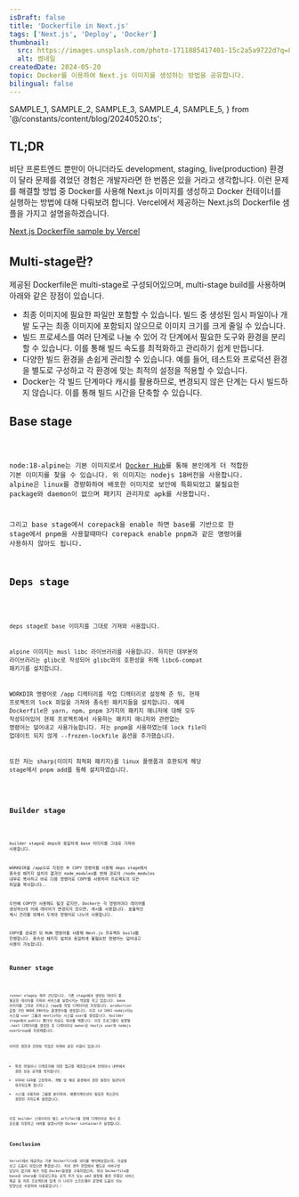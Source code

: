 ```yaml
---
isDraft: false
title: 'Dockerfile in Next.js'
tags: ['Next.js', 'Deploy', 'Docker']
thumbnail:
  src: https://images.unsplash.com/photo-1711885417401-15c2a5a9722d?q=80&w=3024&auto=format&fit=crop&ixlib=rb-4.0.3&ixid=M3wxMjA3fDB8MHxwaG90by1wYWdlfHx8fGVufDB8fHx8fA%3D%3D
  alt: 썸네일
createdDate: 2024-05-20
topic: Docker를 이용하여 Next.js 이미지를 생성하는 방법을 공유합니다.
bilingual: false
---
```


  SAMPLE_1,
  SAMPLE_2,
  SAMPLE_3,
  SAMPLE_4,
  SAMPLE_5,
} from '@/constants/content/blog/20240520.ts';

## TL;DR

비단 프론트엔드 뿐만이 아니더라도 development, staging, live(production) 환경이 달라 문제를 겪었던 경험은 개발자라면 한 번쯤은 있을 거라고 생각합니다. 이런 문제를 해결할 방법 중 Docker를 사용해 Next.js 이미지를 생성하고 Docker 컨테이너를 실행하는 방법에 대해 다뤄보려 합니다. Vercel에서 제공하는 Next.js의 Dockerfile 샘플을 가지고 설명을하겠습니다.

[Next.js Dockerfile sample by Vercel](https://github.com/vercel/next.js/blob/canary/examples/with-docker/Dockerfile)

## Multi-stage란?

제공된 Dockerfile은 multi-stage로 구성되어있으며, multi-stage build를 사용하며 아래와 같은 장점이 있습니다.

- 최종 이미지에 필요한 파일만 포함할 수 있습니다. 빌드 중 생성된 임시 파일이나 개발 도구는 최종 이미지에 포함되지 않으므로 이미지 크기를 크게 줄일 수 있습니다.
- 빌드 프로세스를 여러 단계로 나눌 수 있어 각 단계에서 필요한 도구와 환경을 분리할 수 있습니다. 이를 통해 빌드 속도를 최적화하고 관리하기 쉽게 만듭니다.
- 다양한 빌드 환경을 손쉽게 관리할 수 있습니다. 예를 들어, 테스트와 프로덕션 환경을 별도로 구성하고 각 환경에 맞는 최적의 설정을 적용할 수 있습니다.
- Docker는 각 빌드 단계마다 캐시를 활용하므로, 변경되지 않은 단계는 다시 빌드하지 않습니다. 이를 통해 빌드 시간을 단축할 수 있습니다.

## Base stage

<Code code={SAMPLE_1} lang="dockerfile" />

node:18-alpine는 기본 이미지로서 [Docker Hub](https://hub.docker.com)를 통해 본인에게 더 적합한 기본 이미지를 찾을 수 있습니다. 위 이미지는 nodejs 18버전을 사용합니다. alpine은 linux를 경량화하여 배포한 이미지로 보안에 특화되었고 불필요한 package와 daemon이 없으며 패키지 관리자로 apk를 사용합니다.

그리고 base stage에서 corepack을 enable 하면 base를 기반으로 한 stage에서 pnpm을 사용할때마다 corepack enable pnpm과 같은 명령어를 사용하지 않아도 됩니다.

## Deps stage

<Code code={SAMPLE_2} lang="dockerfile" />

deps stage로 base 이미지를 그대로 가져와 사용합니다.

alpine 이미지는 musl libc 라이브러리를 사용합니다. 하지만 대부분의 라이브러리는 glibc로 작성되어 glibc와의 호환성을 위해 libc6-compat 패키기를 설치합니다.

WORKDIR 명령어로 /app 디렉터리를 작업 디렉터리로 설정해 준 뒤, 현재 프로젝트의 lock 파일을 가져와 종속된 패키지들을 설치합니다. 예제 Dockerfile은 yarn, npm, pnpm 3가지의 패키지 매니저에 대해 모두 작성되어있어 현재 프로젝트에서 사용하는 패키지 매니저와 관련없는 명령어는 덜어내고 사용가능합니다. 저는 pnpm을 사용하였는데 lock file이 업데이트 되지 않게 --frozen-lockfile 옵션을 추가했습니다.

또한 저는 sharp(이미지 최적화 패키지)를 linux 플랫폼과 호환되게 해당 stage에서 pnpm add를 통해 설치하였습니다.

<Code code={SAMPLE_3} lang="dockerfile" />

## Builder stage

<Code code={SAMPLE_4} lang="dockerfile" />

builder stage로 deps와 동일하게 base 이미지를 그대로 가져와 사용합니다.

WORKDIR을 /app으로 지정한 후 COPY 명령어를 사용해 deps stage에서 종속성 패키지 설치의 결과인 node_modules를 현재 경로의 /node_modules 내부로 복사하고 바로 다음 명령어로 COPY를 사용하여 프로젝트의 모든 파일을 복사합니다..

두번째 COPY만 사용해도 될것 같지만, Docker는 각 명령어마다 레이어를 생성하는데 이때 레이어가 변경되지 않으면, 캐시를 사용합니다. 효율적인 캐시 관리를 위해서 두개의 명령어로 나누어 사용합니다.

COPY를 완료한 뒤 RUN 명령어를 사용해 Next.js 프로젝트 build를 진행합니다. 종속성 패키지 설치와 동일하게 불필요한 명령어는 덜어내고 사용이 가능합니다.

## Runner stage

<Code code={SAMPLE_5} lang="dockerfile" />

runner stage는 매우 간단합니다. 기존 stage에서 생성된 데이터 중 필요한 데이터를 가져와 서비스를 실행시키는 역할을 하고 있습니다.
base 이미지를 그대로 가져오고 /app을 작업 디렉터리로 지정합니다. production 값을 가진 NODE_ENV라는 환경변수를 생성합니다.
이후 id 1001 nodejs라는 시스템 user 그룹과 nextjs라는 시스템 user를 생성합니다. builder stage에서 public 폴더의 자료도 복사를 해줍니다.
이후 프로그램이 실행될 .next 디렉터리를 생성한 후 디렉터리의 owner로 nextjs user와 nodejs userGroup을 지정해줍니다.

이러한 권한과 관련된 작업은 아래와 같은 이점이 있습니다.

- 특정 파일이나 디렉토리에 대한 접근을 제한함으로써 컨테이너 내부에서 권한 상승 공격을 방지합니다.
- UID와 GID를 고정하여, 개발 및 배포 환경에서 권한 설정이 일관되게 유지되도록 합니다.
- 시스템 사용자와 그룹을 분리하여, 애플리케이션이 필요한 최소한의 권한만 가지도록 설정합니다.

이후 builder 스테이지의 빌드 artifact를 현재 디렉터리로 복사 후 포트를 지정하고 서버를 실행시키면 Docker container가 실행됩니다.

## Conclusion

Vercel에서 제공하는 기본 Dockerfile을 의미를 해석해보았는데, 이글을 보고 도움이 되었으면 좋겠습니다. 저의 경우 현업에서 별도로 서버구성 담당이 없기에 제가 직접 Docker환경을 구축하였으며, 위의 Dockerfile을 base로 sharp를 다운로드하는 로직 추가 또는 pm2 설정을 통한 무중단 서비스 제공 등 저희 프로젝트에 맞게 더 나아가 소프트웨어 운영에 도움이 되는 방향으로 수정하여 사용중입니다.!
